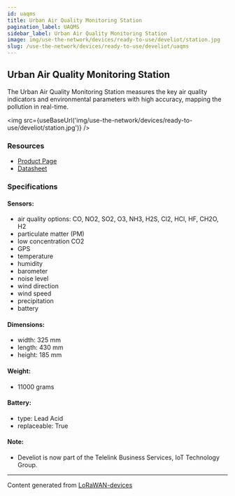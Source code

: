 ```yaml
---
id: uaqms
title: Urban Air Quality Monitoring Station
pagination_label: UAQMS
sidebar_label: Urban Air Quality Monitoring Station
image: img/use-the-network/devices/ready-to-use/develiot/station.jpg
slug: /use-the-network/devices/ready-to-use/develiot/uaqms
---
```



## Urban Air Quality Monitoring Station

The Urban Air Quality Monitoring Station measures the key air quality indicators and environmental
parameters with high accuracy, mapping the pollution in real-time.

<img src={useBaseUrl('img/use-the-network/devices/ready-to-use/develiot/station.jpg')} />

### Resources

- [Product Page](https://www.tbs.tech/iot-urban-air-quality-monitoring/#the-solution)
- [Datasheet](https://www.tbs.tech/wp-content/uploads/2023/03/Datasheet-Urban-Air-Quality-Monitoring-Station-EN-v7.3-March-2023.pdf)

### Specifications

#### Sensors:

- air quality options: CO, NO2, SO2, O3, NH3, H2S, Cl2, HCl, HF, CH2O, H2
- particulate matter (PM)
- low concentration CO2
- GPS
- temperature
- humidity
- barometer
- noise level
- wind direction
- wind speed
- precipitation
- battery

#### Dimensions:

- width: 325 mm
- length: 430 mm
- height: 185 mm

#### Weight:

- 11000 grams

#### Battery:

- type: Lead Acid
- replaceable: True

#### Note:
- Develiot is now part of the Telelink Business Services, IoT Technology Group.

---

Content generated from [LoRaWAN-devices](https://github.com/TheThingsNetwork/lorawan-devices)
